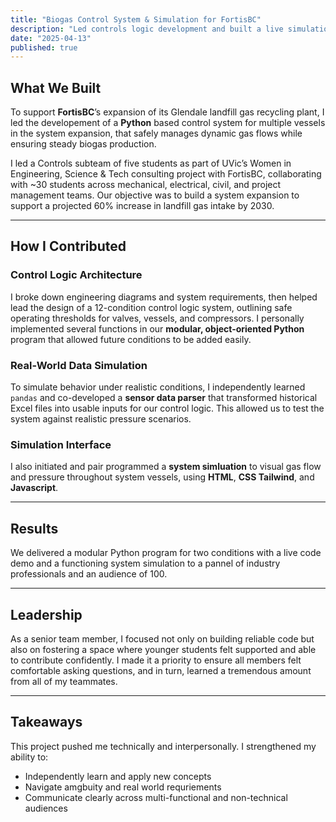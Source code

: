 ```yaml
---
title: "Biogas Control System & Simulation for FortisBC"
description: "Led controls logic development and built a live simulation interface for FortisBC’s Glendale plant expansion."
date: "2025-04-13"
published: true
---
```


## What We Built

To support **FortisBC**’s expansion of its Glendale landfill gas recycling plant, I led the developement of a **Python** based control system for multiple vessels in the system expansion, that safely manages dynamic gas flows while ensuring steady biogas production.

I led a Controls subteam of five students as part of UVic’s Women in Engineering, Science & Tech consulting project with FortisBC, collaborating with ~30 students across mechanical, electrical, civil, and project management teams. Our objective was to build a system expansion to support a projected 60% increase in landfill gas intake by 2030.

---

## How I Contributed

### Control Logic Architecture  
I broke down engineering diagrams and system requirements, then helped lead the design of a 12-condition control logic system, outlining safe operating thresholds for valves, vessels, and compressors. I personally implemented several functions in our **modular, object-oriented Python** program that allowed future conditions to be added easily.

### Real-World Data Simulation  
To simulate behavior under realistic conditions, I independently learned `pandas` and co-developed a **sensor data parser** that transformed historical Excel files into usable inputs for our control logic. This allowed us to test the system against realistic pressure scenarios.

### Simulation Interface  
I also initiated and pair programmed a **system simluation** to visual gas flow and pressure throughout system vessels, using **HTML**, **CSS Tailwind**, and **Javascript**. 

---

## Results

We delivered a modular Python program for two conditions with a live code demo and a functioning system simulation to a pannel of industry professionals and an audience of 100.

---

## Leadership

As a senior team member, I focused not only on building reliable code but also on fostering a space where younger students felt supported and able to contribute confidently. I made it a priority to ensure all members felt comfortable asking questions, and in turn, learned a tremendous amount from all of my teammates.

---

## Takeaways 

This project pushed me technically and interpersonally. I strengthened my ability to:

- Independently learn and apply new concepts
- Navigate amgbuity and real world requriements
- Communicate clearly across multi-functional and non-technical audiences



